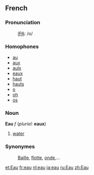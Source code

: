 ==French==
===Pronunciation===
:[[IPA]]: /o/
===Homophones===
*[[au]] 
*[[aux]] 
*[[aulx]]
*[[eaux]]
*[[haut]]
*[[hauts]]
*[[o]]
*[[oh]]
*[[os]]

===Noun===
'''Eau''' ''f'' (''pluriel:'' '''eaux''')

# [[water]]

===Synonymes===
:[[Baille]], [[flotte]], [[onde]],...

[[et:Eau]]
[[fr:eau]]
[[nl:eau]]
[[ja:eau]]
[[ru:Eau]]
[[zh:Eau]]